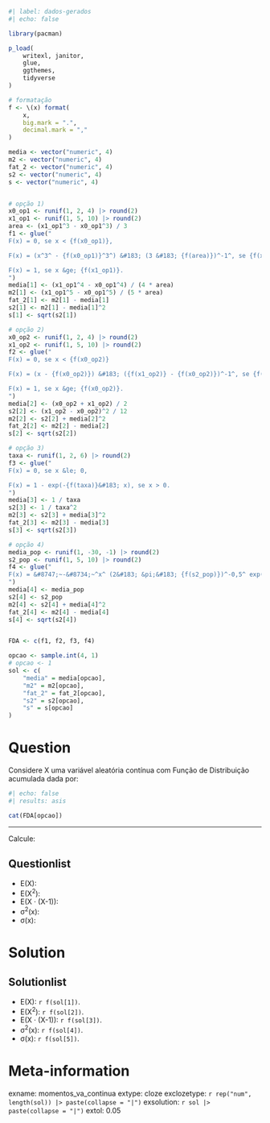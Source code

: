 ```r
#| label: dados-gerados
#| echo: false

library(pacman)

p_load(
    writexl, janitor,
    glue,
    ggthemes,
    tidyverse
)

# formatação
f <- \(x) format(
    x,
    big.mark = ".",
    decimal.mark = ","
)

media <- vector("numeric", 4)
m2 <- vector("numeric", 4)
fat_2 <- vector("numeric", 4)
s2 <- vector("numeric", 4)
s <- vector("numeric", 4)


# opção 1)
x0_op1 <- runif(1, 2, 4) |> round(2)
x1_op1 <- runif(1, 5, 10) |> round(2)
area <- (x1_op1^3 - x0_op1^3) / 3
f1 <- glue("
F(x) = 0, se x < {f(x0_op1)},

F(x) = (x^3^ - {f(x0_op1)}^3^) &#183; (3 &#183; {f(area)})^-1^, se {f(x0_op1)} &le; x < {f(x1_op1)},

F(x) = 1, se x &ge; {f(x1_op1)}.
")
media[1] <- (x1_op1^4 - x0_op1^4) / (4 * area)
m2[1] <- (x1_op1^5 - x0_op1^5) / (5 * area)
fat_2[1] <- m2[1] - media[1]
s2[1] <- m2[1] - media[1]^2
s[1] <- sqrt(s2[1])

# opção 2)
x0_op2 <- runif(1, 2, 4) |> round(2)
x1_op2 <- runif(1, 5, 10) |> round(2)
f2 <- glue("
F(x) = 0, se x < {f(x0_op2)}

F(x) = (x - {f(x0_op2)}) &#183; ({f(x1_op2)} - {f(x0_op2)})^-1^, se {f(x0_op2)} &le; x < {f(x1_op2)},

F(x) = 1, se x &ge; {f(x0_op2)}.
")
media[2] <- (x0_op2 + x1_op2) / 2
s2[2] <- (x1_op2 - x0_op2)^2 / 12
m2[2] <- s2[2] + media[2]^2
fat_2[2] <- m2[2] - media[2]
s[2] <- sqrt(s2[2])

# opção 3)
taxa <- runif(1, 2, 6) |> round(2)
f3 <- glue("
F(x) = 0, se x &le; 0,

F(x) = 1 - exp(-{f(taxa)}&#183; x), se x > 0.
")
media[3] <- 1 / taxa
s2[3] <- 1 / taxa^2
m2[3] <- s2[3] + media[3]^2
fat_2[3] <- m2[3] - media[3]
s[3] <- sqrt(s2[3])

# opção 4)
media_pop <- runif(1, -30, -1) |> round(2)
s2_pop <- runif(1, 5, 10) |> round(2)
f4 <- glue("
F(x) = &#8747;~-&#8734;~^x^ (2&#183; &pi;&#183; {f(s2_pop)})^-0,5^ exp(-0,5&#183; {f(s2_pop)}^-1^ (u {ifelse(media_pop < 0, '+', '-')} {f(ifelse(media_pop < 0, abs(media_pop), media_pop))}))du.
")
media[4] <- media_pop
s2[4] <- s2_pop
m2[4] <- s2[4] + media[4]^2
fat_2[4] <- m2[4] - media[4]
s[4] <- sqrt(s2[4])


FDA <- c(f1, f2, f3, f4)

opcao <- sample.int(4, 1)
# opcao <- 1
sol <- c(
    "media" = media[opcao],
    "m2" = m2[opcao],
    "fat_2" = fat_2[opcao],
    "s2" = s2[opcao],
    "s" = s[opcao]
)
```

Question
========
Considere X uma variável aleatória contínua com Função de Distribuição acumulada dada por:


```r
#| echo: false
#| results: asis

cat(FDA[opcao])
```

<hr>
 Calcule:

Questionlist
------------
* E(X):
* E(X^2^):
* E(X &#183; (X-1)):
* &sigma;^2^(x):
* &sigma;(x):


Solution
========
Solutionlist
------------
* E(X): `r f(sol[1])`.
* E(X^2^): `r f(sol[2])`.
* E(X &#183; (X-1)): `r f(sol[3])`.
* &sigma;^2^(x): `r f(sol[4])`.
* &sigma;(x): `r f(sol[5])`.

Meta-information
================
exname: momentos_va_continua
extype: cloze
exclozetype: `r rep("num", length(sol)) |> paste(collapse = "|")`
exsolution: `r sol |> paste(collapse = "|")`
extol: 0.05